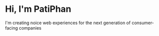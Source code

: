 # Hi, I'm PatiPhan

I'm creating noice web experiences for the next generation of consumer-facing companies
